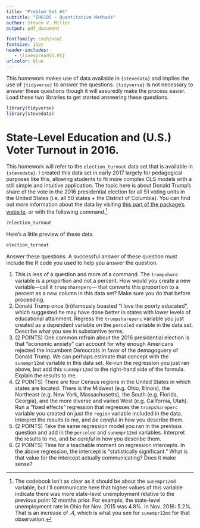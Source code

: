 ```yaml
---
title: "Problem Set #4"
subtitle: "EH6105 - Quantitative Methods"
author: Steven V. Miller
output: pdf_document

fontfamily: cochineal
fontsize: 11pt
header-includes:
   - \linespread{1.05}
urlcolor: blue
---
```


This homework makes use of data available in `{stevedata}` and implies the use of `{tidyverse}` to answer the questions. `{tidyverse}` is not necessary to answer these questions though it will assuredly make the process easier. Load these two libraries to get started answering these questions.

```r
library(tidyverse)
library(stevedata)
```


# State-Level Education and (U.S.) Voter Turnout in 2016.

This homework will refer to the `election_turnout` data set that is available in `{stevedata}`. I created this data set in early 2017 largely for pedagogical purposes like this, allowing students to fit more complex OLS models with a still simple and intuitive application. The topic here is about Donald Trump's share of the vote in the 2016 presidential election for all 51 voting units in the United States (i.e. all 50 states + the District of Columbia). You can find out more information about the data by visiting [this part of the package's website](http://svmiller.com/stevedata/reference/elecction_turnout.html), or with the following command.[^anotherhint]

```r
?election_turnout
```

[^anotherhint]: The codebook isn't as clear as it should be about the `sunempr12md` variable, but I'll communicate here that higher values of this variable indicate there was more state-level unemployment relative to the previous point 12 months prior. For example, the state-level unemployment rate in Ohio for Nov. 2015 was 4.8%. In Nov. 2016: 5.2%. That is an increase of .4, which is what you see for `sunempr12md` for that observation.


Here's a little preview of these data.

```r
election_turnout
```

Answer these questions. A successful answer of these question must include the R code you used to help you answer the question.

1. This is less of a question and more of a command. The `trumpshare` variable is a proportion and not a percent. How would you create a new variable---call it `trumpshareperc`--- that converts this proportion to a percent as a new column in this data set? Make sure you do that before proceeding.
2. Donald Trump once (in)famously boasted "I love the poorly educated", which suggested he may have done better in states with lower levels of educational attainment. Regress the `trumpshareperc` variable you just created as a dependent variable on the `percoled` variable in the data set. Describe what you see in substantive terms.
3. (2 POINTS) One common refrain about the 2016 presidential election is that "economic anxiety" can account for why enough Americans rejected the incumbent Democrats in favor of the demagoguery of Donald Trump. We can perhaps estimate that concept with the `sunempr12md` variable in this data set. Re-run the regression you just ran above, but add this `sunempr12md` to the right-hand side of the formula. Explain the results to me.
4. (2 POINTS) There are four Census regions in the United States in which states are located. There is the Midwest (e.g. Ohio, Illinois), the Northeast (e.g. New York, Massachusetts), the South (e.g. Florida, Georgia), and the more diverse and varied West (e.g. California, Utah). Run a "fixed effects" regression that regresses the `trumpshareperc` variable you created on just the `region` variable included in the data. Interpret the results to me, and *be careful* in how you describe them.
5. (2 POINTS) Take the same regression model you ran in the previous question and add in the `percoled` and `sunempr12md` variables. Interpret the results to me, and *be careful* in how you describe them.
6. (2 POINTS) Time for a teachable moment on regression intercepts. In the above regression, the intercept is "statistically significant." What is that value for the intercept actually communicating? Does it make sense?
